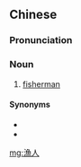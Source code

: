 {{also|渔人}}
==Chinese==
{{zh-forms|s=渔人}}

===Pronunciation===
{{zh-pron
|m=yúrén
|c=jyu4 jan4
|cat=n
}}

===Noun===
{{zh-noun}}

# [[fisherman]]

====Synonyms====
* {{zh-l|漁夫}}
* {{zh-l|漁民}}

[[mg:漁人]]